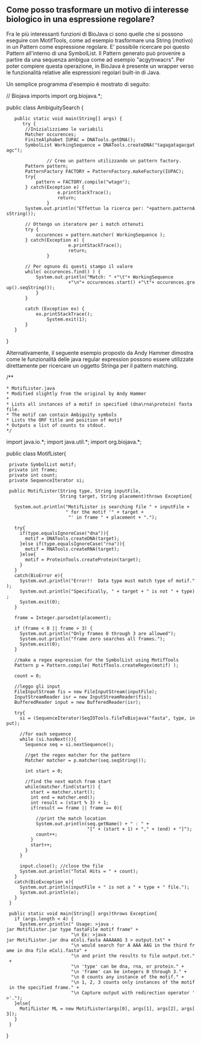 == Come posso trasformare un motivo di interesse biologico in una espressione regolare? ==

Fra le più interessanti funzioni di BioJava ci sono quelle che si possono eseguire con MotifTools, come ad esempio trasformare una String (motivo) in un Pattern come espressione regolare. E' possibile ricercare poi questo Pattern all'interno di una SymbolList. Il Pattern generato può provenire a partire da una sequenza ambigua come ad esempio "acgytnwacrs". Per poter compiere questa operazione, in BioJava è presente un wrapper verso le funzionalità relative alle espressioni regolari built-in di Java.

Un semplice programma d'esempio è mostrato di seguito:

<java>
// Biojava imports
import org.biojava.*;

public class AmbiguitySearch {

	public static void main(String[] args) {
	   try {
		//Inizializziamo le variabili
		Matcher occurences;
		FiniteAlphabet IUPAC = DNATools.getDNA();
		SymbolList WorkingSequence = DNATools.createDNA("tagagatagacgatagc");
		
                // Creo un pattern utilizzando un pattern factory.
		Pattern pattern;
		PatternFactory FACTORY = PatternFactory.makeFactory(IUPAC);
		try{
		    pattern = FACTORY.compile("wtagn");
		} catch(Exception e) {
                    e.printStackTrace(); 
                    return;
                }
		System.out.println("Effettuo la ricerca per: "+pattern.patternAsString());
		
		// Ottengo un iteratore per i match ottenuti
		try {
			occurences = pattern.matcher( WorkingSequence );
		} catch(Exception e) {
                        e.printStackTrace(); 
                        return;
                }

		// Per ognuno di questi stampo il valore
		while( occurences.find() ) {
			System.out.println("Match: " +"\t"+ WorkingSequence 
                        +"\n"+ occurences.start() +"\t"+ occurences.group().seqString());
			}
		}
		
		catch (Exception ex) {
			ex.printStackTrace();
		        System.exit(1);
		}
	}
}
</java>

Alternativamente, il seguente esempio proposto da Andy Hammer dimostra come le funzionalità delle java regular expression possono essere utilizzate direttamente per ricercare un oggetto Stringa per il pattern matching. 

<java>
/**
 * MotifLister.java
 * Modified slightly from the original by Andy Hammer
 *
 * Lists all instances of a motif in specified (dna\rna\protein) fasta file.
 * The motif can contain Ambiguity symbols
 * Lists the ORF title and position of motif
 * Outputs a list of counts to stdout.
 */
import java.io.*;
import java.util.*;
import org.biojava.*;

public class MotifLister{

  private SymbolList motif;
  private int frame;
  private int count;
  private SequenceIterator si;


  public MotifLister(String type, String inputFile,
                     String target, String placement)throws Exception{

    System.out.println("MotifLister is searching file " + inputFile +
                       " for the motif '" + target +
                        "' in frame " + placement + ".");

    try{
      if(type.equalsIgnoreCase("dna")){
        motif = DNATools.createDNA(target);
      }else if(type.equalsIgnoreCase("rna")){
        motif = RNATools.createRNA(target);
      }else{
        motif = ProteinTools.createProtein(target);
      }
    }
    catch(BioError e){
      System.out.println("Error!!  Data type must match type of motif.");
      System.out.println("Specifically, " + target + " is not " + type);
      System.exit(0);
    }

    frame = Integer.parseInt(placement);

    if (frame < 0 || frame > 3) {
      System.out.println("Only frames 0 through 3 are allowed");
      System.out.println("frame zero searches all frames.");
      System.exit(0);
    }

    //make a regex expression for the SymbolList using MotifTools
    Pattern p = Pattern.compile( MotifTools.createRegex(motif) );

    count = 0;

    //leggo gli input
    FileInputStream fis = new FileInputStream(inputFile);
    InputStreamReader isr = new InputStreamReader(fis);
    BufferedReader input = new BufferedReader(isr);

    try{
      si = (SequenceIterator)SeqIOTools.fileToBiojava("fasta", type, input);

      //for each sequence
      while (si.hasNext()){
        Sequence seq = si.nextSequence();

        //get the regex matcher for the pattern
        Matcher matcher = p.matcher(seq.seqString());

        int start = 0;

        //find the next match from start
        while(matcher.find(start)) {
          start = matcher.start();
          int end = matcher.end();
          int result = (start % 3) + 1;
          if(result == frame || frame == 0){

            //print the match location
            System.out.println(seq.getName() + " : " +
                               "[" + (start + 1) + "," + (end) + "]");
            count++;
          }
          start++;
        }
      }

      input.close(); //close the file
      System.out.println("Total Hits = " + count);
    }
    catch(BioException e){
      System.out.println(inputFile + " is not a " + type + " file.");
      System.out.println(e);
    }
  }

  public static void main(String[] args)throws Exception{
    if (args.length < 4) {
      System.err.println(" Usage: >java -jar MotifLister.jar type fastaFile motif frame" +
                         "\n Ex: >java -jar MotifLister.jar dna eColi.fasta AAAAAAG 3 > output.txt" +
                         "\n would search for A AAA AAG in the third frame in dna file eColi.fasta" +
                         "\n and print the results to file output.txt." +
                         "\n 'type' can be dna, rna, or protein." +
                         "\n 'frame' can be integers 0 through 3." +
                         "\n 0 counts any instance of the motif." +
                         "\n 1, 2, 3 counts only instances of the motif in the specified frame." +
                         "\n Capture output with redirection operator '>'.");
    }else{
      MotifLister ML = new MotifLister(args[0], args[1], args[2], args[3]);
    }
  }
}
</java>